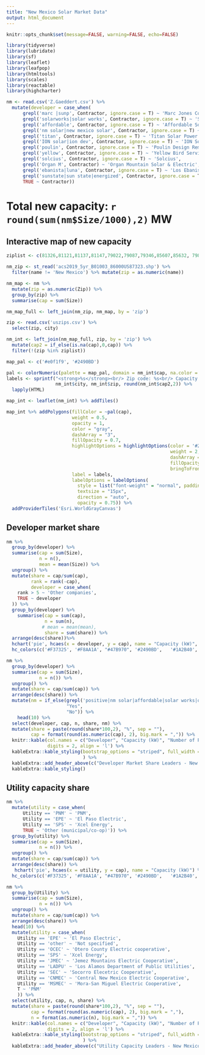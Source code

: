 ---
title: "New Mexico Solar Market Data"
output: html_document
---

```{r setup, include=FALSE}
knitr::opts_chunk$set(message=FALSE, warning=FALSE, echo=FALSE)
```

```{r include = F}
library(tidyverse)
library(lubridate)
library(sf)
library(leaflet)
library(leafpop)
library(htmltools)
library(scales)
library(reactable)
library(highcharter)
```

```{r include = F}
nm <- read.csv('Z.Gaeddert.csv') %>% 
  mutate(developer = case_when(
      grepl('marc |sunp', Contractor, ignore.case = T) ~ 'Marc Jones Construction dba SunPro',
      grepl('solarworks|solar works', Contractor, ignore.case = T) ~ 'Solar Works Energy',
      grepl('affordable', Contractor, ignore.case = T) ~ 'Affordable Solar Installations',
      grepl('nm solar|new mexico solar', Contractor, ignore.case = T) ~ 'NM Solar Group',
      grepl('titan', Contractor, ignore.case = T) ~ 'Titan Solar Power',
      grepl('ION solar|ion dev', Contractor, ignore.case = T) ~ 'ION Solar',
      grepl('poulin', Contractor, ignore.case = T) ~ 'Poulin Design Remolding',
      grepl('yellow', Contractor, ignore.case = T) ~ 'Yellow Bird Services',
      grepl('solcius', Contractor, ignore.case = T) ~ 'Solcius',
      grepl('Organ M', Contractor) ~ 'Organ Mountain Solar & Electric',
      grepl('ebanista|luna', Contractor, ignore.case = T) ~ 'Los Ebanistas/Sol Luna Solar',
      grepl('sunstate|sun state|energized', Contractor, ignore.case = T) ~ 'SunState Solar/Energized Electric',
      TRUE ~ Contractor))
```

# Total new capacity: **`r round(sum(nm$Size/1000),2)` MW**

## Interactive map of new capacity

```{r include = F}
ziplist <- c(81326,81121,81137,81147,79022,79087,79346,85607,85632, 79847,85534,85533,85922,85920,86512,86504,86544)

nm_zip <- st_read('acs2019_5yr_B01003_86000US87323.shp') %>% 
  filter(name != 'New Mexico') %>% mutate(zip = as.numeric(name))

nm_map <- nm %>% 
  mutate(zip = as.numeric(Zip)) %>%
  group_by(zip) %>% 
  summarise(cap = sum(Size)) 

nm_map_full <- left_join(nm_zip, nm_map, by = 'zip')

zip <- read.csv('uszips.csv') %>% 
  select(zip, city) 

nm_int <- left_join(nm_map_full, zip, by = 'zip') %>% 
  mutate(cap2 = if_else(is.na(cap),0,cap)) %>% 
  filter(!(zip %in% ziplist)) 

map_pal <- c('#e0f1f9', '#2490BD') 

pal <- colorNumeric(palette = map_pal, domain = nm_int$cap, na.color = '#FFFFFF')
labels <- sprintf("<strong>%s</strong><br/> Zip code: %s<br/> Capacity: %s kW",
                  nm_int$city, nm_int$zip, round(nm_int$cap2,2)) %>% 
  lapply(HTML)

map_int <- leaflet(nm_int) %>% addTiles()
```

```{r}
map_int %>% addPolygons(fillColor = ~pal(cap),
                        weight = 0.5,
                        opacity = 1,
                        color = "gray",
                        dashArray = "3",
                        fillOpacity = 0.7,
                        highlightOptions = highlightOptions(color = '#2a2a2a',
                                                            weight = 2,
                                                            dashArray = "",
                                                            fillOpacity = 0.7,
                                                            bringToFront = T),
                        label = labels,
                        labelOptions = labelOptions(
                          style = list("font-weight" = "normal", padding = "3px 8px"),
                          textsize = "15px",
                          direction = "auto",
                          opacity = 0.75)) %>% 
  addProviderTiles('Esri.WorldGrayCanvas')


```

## Developer market share

```{r}
nm %>% 
  group_by(developer) %>% 
  summarise(cap = sum(Size),
            n = n(),
            mean = mean(Size)) %>% 
  ungroup() %>% 
  mutate(share = cap/sum(cap),
         rank = rank(-cap),
         developer = case_when(
    rank > 5 ~ 'Other companies',
    TRUE ~ developer
  )) %>% 
  group_by(developer) %>% 
    summarise(cap = sum(cap),
              n = sum(n),
             # mean = mean(mean),
              share = sum(share)) %>% 
  arrange(desc(share))%>% 
  hchart('pie', hcaes(x = developer, y = cap), name = "Capacity (kW)", startAngle = 243) %>% 
  hc_colors(c('#F37325', '#F8AA1A', "#47B970", '#2490BD',   '#1A2B40', '#b7b7b7',  '#800000'))
```


```{r}
nm %>% 
  group_by(developer) %>% 
  summarise(cap = sum(Size),
            n = n()) %>% 
  ungroup() %>% 
  mutate(share = cap/sum(cap)) %>% 
  arrange(desc(share)) %>% 
  mutate(nm = if_else(grepl('positive|nm solar|affordable|solar works|organ|poulin|yellow', developer, ignore.case = T),
                      "Yes",
                      "No")) %>% 
    head(10) %>%
  select(developer, cap, n, share, nm) %>% 
  mutate(share = paste(round(share*100,2), "%", sep = ""),
         cap = format(round(as.numeric(cap), 2), big.mark = ",")) %>% 
  knitr::kable(col.names = c("Developer", "Capacity (kW)", "Number of Projects", "Market Share", "New Mexico company?"),
               digits = 2, align = 'l') %>% 
  kableExtra::kable_styling(bootstrap_options = "striped", full_width = T #position = 'left'
                            ) %>%
  kableExtra::add_header_above(c("Developer Market Share Leaders - New Mexico" = 5)) %>% 
  kableExtra::kable_styling() 

```

## Utility capacity share

```{r}
nm %>% 
  mutate(utility = case_when(
      Utility == 'PNM' ~ 'PNM',
      Utility == 'EPE' ~ 'El Paso Electric',
      Utility == 'SPS' ~ 'Xcel Energy',
      TRUE ~ 'Other (municipal/co-op)')) %>% 
  group_by(utility) %>% 
  summarise(cap = sum(Size),
            n = n()) %>%
  ungroup() %>% 
  mutate(share = cap/sum(cap)) %>% 
  arrange(desc(share)) %>% 
   hchart('pie', hcaes(x = utility, y = cap), name = "Capacity (kW)") %>% 
  hc_colors(c('#F37325', '#F8AA1A', "#47B970", '#2490BD',   '#1A2B40', '#b7b7b7',  '#800000'))
```

```{r}
nm %>% 
  group_by(Utility) %>% 
  summarise(cap = sum(Size),
            n = n()) %>% 
  ungroup() %>% 
  mutate(share = cap/sum(cap)) %>% 
  arrange(desc(share)) %>% 
  head(10) %>% 
  mutate(utility = case_when(
    Utility == 'EPE' ~ 'El Paso Electric',
    Utility == 'other' ~ 'Not specified',
    Utility == 'OCEC' ~ 'Otero County Electric cooperative',
    Utility == 'SPS' ~ 'Xcel Energy',
    Utility == 'JMEC' ~ 'Jemez Mountains Electric Cooperative',
    Utility == 'LADPU' ~ 'Los Alamos Department of Public Utilities',
    Utility == 'SEC' ~ 'Socorro Elecetric Cooperative',
    Utility == 'CNMEC' ~ 'Central New Mexico Electric Cooperative',
    Utility == 'MSMEC' ~ 'Mora-San Miguel Electric Cooperative',
    T ~ 'PNM'
    )) %>% 
  select(utility, cap, n, share) %>% 
  mutate(share = paste(round(share*100,2), "%", sep = ""),
         cap = format(round(as.numeric(cap), 2), big.mark = ","),
         n = format(as.numeric(n), big.mark = ",")) %>% 
  knitr::kable(col.names = c("Developer", "Capacity (kW)", "Number of Projects", "Capacity Share"),
               digits = 2, align = 'l') %>% 
  kableExtra::kable_styling(bootstrap_options = "striped", full_width = T #position = 'left'
                            ) %>% 
  kableExtra::add_header_above(c("Utility Capacity Leaders - New Mexico" = 4))

  
```

